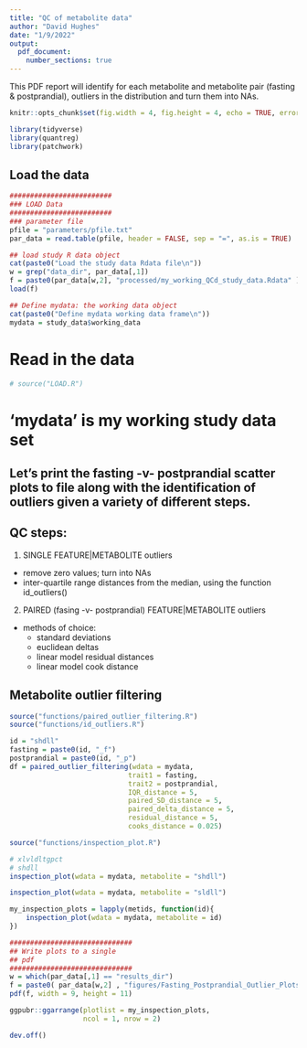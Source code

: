```yaml
---
title: "QC of metabolite data"
author: "David Hughes"
date: "1/9/2022"
output: 
  pdf_document:
    number_sections: true
---
```


This PDF report will identify for each metabolite and metabolite pair (fasting & postprandial), outliers in the distribution and turn them into NAs.



```r
knitr::opts_chunk$set(fig.width = 4, fig.height = 4, echo = TRUE, error = FALSE, warning = FALSE, message = FALSE)

library(tidyverse)
library(quantreg)
library(patchwork)
```

## Load the data

```r
#########################
### LOAD Data
#########################
### parameter file
pfile = "parameters/pfile.txt"
par_data = read.table(pfile, header = FALSE, sep = "=", as.is = TRUE)

## load study R data object
cat(paste0("Load the study data Rdata file\n"))
w = grep("data_dir", par_data[,1])
f = paste0(par_data[w,2], "processed/my_working_QCd_study_data.Rdata" )
load(f)

## Define mydata: the working data object
cat(paste0("Define mydata working data frame\n"))
mydata = study_data$working_data

```

# Read in the data

```r
# source("LOAD.R")

```


# 'mydata' is my working study data set

## Let's print the fasting -v- postprandial scatter plots to file along with the identification of outliers given a variety of different steps. 

## QC steps:

1) SINGLE FEATURE|METABOLITE outliers
  - remove zero values; turn into NAs
  - inter-quartile range distances from the median, using the function id_outliers()

2) PAIRED (fasing -v- postprandial) FEATURE|METABOLITE outliers
  - methods of choice:
    - standard deviations
    - euclidean deltas
    - linear model residual distances
    - linear model cook distance

## Metabolite outlier filtering

```r
source("functions/paired_outlier_filtering.R")
source("functions/id_outliers.R")
```

```r
id = "shdll"
fasting = paste0(id, "_f")
postprandial = paste0(id, "_p")
df = paired_outlier_filtering(wdata = mydata, 
                             trait1 = fasting,
                             trait2 = postprandial,
                             IQR_distance = 5, 
                             paired_SD_distance = 5, 
                             paired_delta_distance = 5, 
                             residual_distance = 5,
                             cooks_distance = 0.025)
```

```r
source("functions/inspection_plot.R")
```


```r
# xlvldltgpct
# shdll
inspection_plot(wdata = mydata, metabolite = "shdll")
```

```r
inspection_plot(wdata = mydata, metabolite = "sldll")
```

```r
my_inspection_plots = lapply(metids, function(id){
    inspection_plot(wdata = mydata, metabolite = id)
})
```

```r
##############################
## Write plots to a single
## pdf
##############################
w = which(par_data[,1] == "results_dir")
f = paste0( par_data[w,2] , "figures/Fasting_Postprandial_Outlier_Plots_2.pdf")
pdf(f, width = 9, height = 11)

ggpubr::ggarrange(plotlist = my_inspection_plots, 
                  ncol = 1, nrow = 2)

dev.off()
```



